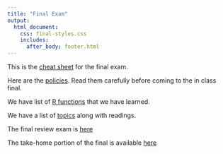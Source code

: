 ```yaml
---
title: "Final Exam"
output: 
  html_document:
    css: final-styles.css 
    includes:
      after_body: footer.html
---
```


This is the [cheat sheet](cheatsheet.pdf) for the final exam.

Here are the [policies](policies.pdf). Read them carefully before coming to the in class final.

We have list of [R functions](https://docs.google.com/document/d/1fz1kIeCgRTXfJWT68u9RgX8-fSyC12mGx8OEcNitNm8/edit?usp=sharing) that we have learned.

We have a list of [topics](https://docs.google.com/spreadsheets/d/11iE0fJAD_nG5_sa04kcpMZSZvUkKhvemgGvD_-q0w_s/edit?usp=sharing) along with readings. 

The final review exam is [here](final-review.pdf)

The take-home portion of the final is available [here](take-home.html)


<br>
<br>
<br>
